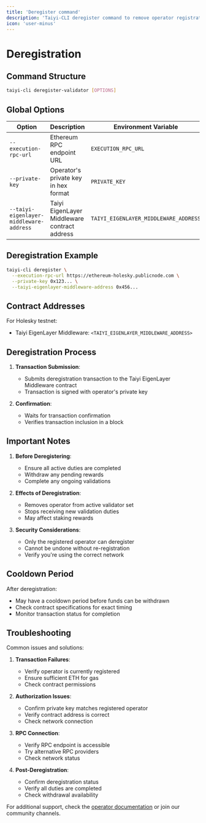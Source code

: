 ```yaml
---
title: 'Deregister command'
description: 'Taiyi-CLI deregister command to remove operator registration from Taiyi AVS'
icon: 'user-minus'
---
```


# Deregistration

## Command Structure

```bash
taiyi-cli deregister-validator [OPTIONS]
```

## Global Options

| Option | Description | Environment Variable | Default |
|--------|-------------|---------------------|---------|
| `--execution-rpc-url` | Ethereum RPC endpoint URL | `EXECUTION_RPC_URL` | - |
| `--private-key` | Operator's private key in hex format | `PRIVATE_KEY` | - |
| `--taiyi-eigenlayer-middleware-address` | Taiyi EigenLayer Middleware contract address | `TAIYI_EIGENLAYER_MIDDLEWARE_ADDRESS` | - |

## Deregistration Example

```bash
taiyi-cli deregister \
  --execution-rpc-url https://ethereum-holesky.publicnode.com \
  --private-key 0x123... \
  --taiyi-eigenlayer-middleware-address 0x456...
```

## Contract Addresses

For Holesky testnet:
- Taiyi EigenLayer Middleware: `<TAIYI_EIGENLAYER_MIDDLEWARE_ADDRESS>`

## Deregistration Process

1. **Transaction Submission**:
   - Submits deregistration transaction to the Taiyi EigenLayer Middleware contract
   - Transaction is signed with operator's private key

2. **Confirmation**:
   - Waits for transaction confirmation
   - Verifies transaction inclusion in a block

## Important Notes

1. **Before Deregistering**:
   - Ensure all active duties are completed
   - Withdraw any pending rewards
   - Complete any ongoing validations

2. **Effects of Deregistration**:
   - Removes operator from active validator set
   - Stops receiving new validation duties
   - May affect staking rewards

3. **Security Considerations**:
   - Only the registered operator can deregister
   - Cannot be undone without re-registration
   - Verify you're using the correct network

## Cooldown Period

After deregistration:
- May have a cooldown period before funds can be withdrawn
- Check contract specifications for exact timing
- Monitor transaction status for completion

## Troubleshooting

Common issues and solutions:

1. **Transaction Failures**:
   - Verify operator is currently registered
   - Ensure sufficient ETH for gas
   - Check contract permissions

2. **Authorization Issues**:
   - Confirm private key matches registered operator
   - Verify contract address is correct
   - Check network connection

3. **RPC Connection**:
   - Verify RPC endpoint is accessible
   - Try alternative RPC providers
   - Check network status

4. **Post-Deregistration**:
   - Confirm deregistration status
   - Verify all duties are completed
   - Check withdrawal availability

For additional support, check the [operator documentation](/node_operator_setup_guide/holesky/operator) or join our community channels.
